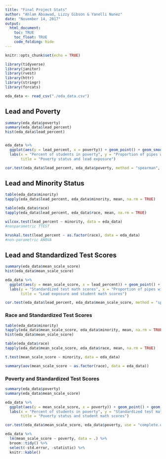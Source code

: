 ```yaml
---
title: "Final Project Stats"
author: "Ahlam Abuawad, Lizzy Gibson & Yanelli Nunez"
date: "November 14, 2017"
output: 
  html_document:
    toc: TRUE
    toc_float: TRUE
    code_folding: hide
---
```


```r
knitr::opts_chunk$set(echo = TRUE)

library(tidyverse)
library(janitor)
library(rvest)
library(httr)
library(stringr)
library(forcats)

eda_data <- read_csv("./eda_data.csv")
```

## Lead and Poverty

```r
summary(eda_data$poverty)
summary(eda_data$lead_percent)
hist(eda_data$lead_percent)


eda_data %>% 
  ggplot(aes(y = lead_percent, x = poverty)) + geom_point() + geom_smooth() +
  labs(x = "Percent of students in poverty", y = "Proportion of pipes with lead > 15 ppb",
       title = "Poverty status and lead exposure")

cor.test(eda_data$lead_percent, eda_data$poverty, method = "spearman", use = "complete.obs")
```

## Lead and Minority Status

```r
table(eda_data$minority)
tapply(eda_data$lead_percent, eda_data$minority, mean, na.rm = TRUE)

table(eda_data$race)
tapply(eda_data$lead_percent, eda_data$race, mean, na.rm = TRUE)

wilcox.test(lead_percent ~ minority, data = eda_data)
#nonparametric TTEST

kruskal.test(lead_percent ~ as.factor(race), data = eda_data)
#non-parametric ANOVA
```

## Lead and Standardized Test Scores

```r
summary(eda_data$mean_scale_score)
hist(eda_data$mean_scale_score)

eda_data %>% 
  ggplot(aes(y = mean_scale_score, x = lead_percent)) + geom_point() + geom_smooth() +
  labs(y = "Standardized test math scores", x = "Proportion of pipes with lead > 15 ppb",
       title = "Lead exposure and student math scores")

cor.test(eda_data$lead_percent, eda_data$mean_scale_score, method = "spearman", use = "complete.obs")
```

### Race and Standardized Test Scores

```r
table(eda_data$minority)
tapply(eda_data$mean_scale_score, eda_data$minority, mean, na.rm = TRUE)
hist(eda_data$mean_scale_score)

table(eda_data$race)
tapply(eda_data$mean_scale_score, eda_data$race, mean, na.rm = TRUE)

t.test(mean_scale_score ~ minority, data = eda_data)

summary(aov(mean_scale_score ~ as.factor(race), data = eda_data))
```

### Poverty and Standardized Test Scores

```r
summary(eda_data$poverty)
summary(eda_data$mean_scale_score)

eda_data %>% 
  ggplot(aes(y = mean_scale_score, x = poverty)) + geom_point() + geom_smooth(method = "lm") +
  labs(x = "Percent of students in poverty", y = "Standardized test math scores",
       title = "Poverty status and student math scores")

cor.test(eda_data$mean_scale_score, eda_data$poverty, use = "complete.obs")

eda_data %>% 
  lm(mean_scale_score ~ poverty, data = .) %>% 
  broom::tidy() %>% 
  select(-std.error, -statistic) %>% 
  knitr::kable()
```

